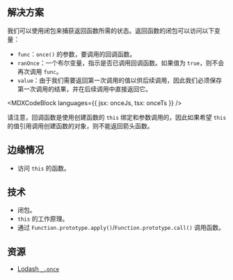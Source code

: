 

## 解决方案

我们可以使用闭包来捕获返回函数所需的状态。返回函数的闭包可以访问以下变量：

* `func`：`once()` 的参数，要调用的回调函数。
* `ranOnce`：一个布尔变量，指示是否已调用回调函数。如果值为 `true`，则不会再次调用 `func`。
* `value`：由于我们需要返回第一次调用的值以供后续调用，因此我们必须保存第一次调用的结果，并在后续调用中直接返回它。

<MDXCodeBlock languages={{ jsx: onceJs, tsx: onceTs }} />

请注意，回调函数是使用创建函数的 `this` 绑定和参数调用的，因此如果希望 `this` 的值引用调用创建函数的对象，则不能返回箭头函数。

## 边缘情况

* 访问 `this` 的函数。

## 技术

* 闭包。
* `this` 的工作原理。
* 通过 `Function.prototype.apply()`/`Function.prototype.call()` 调用函数。

## 资源

* [Lodash `_.once`](https://lodash.com/docs/4.17.15#once)
